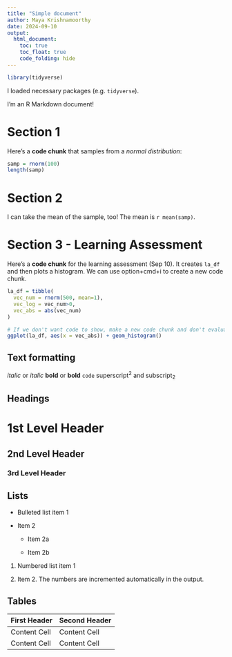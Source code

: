 ```yaml
---
title: "Simple document"
author: Maya Krishnamoorthy
date: 2024-09-10
output: 
  html_document:
    toc: true
    toc_float: true
    code_folding: hide
---
```

```r
library(tidyverse)
```

I loaded necessary packages (e.g. `tidyverse`).

I'm an R Markdown document! 

# Section 1

Here's a **code chunk** that samples from 
a _normal distribution_:

```r
samp = rnorm(100)
length(samp)
```

# Section 2

I can take the mean of the sample, too!
The mean is `r mean(samp)`.

# Section 3 - Learning Assessment

Here's a **code chunk** for the learning assessment (Sep 10). It creates `la_df` and then plots a histogram.
We can use option+cmd+i to create a new code chunk.

```r

la_df = tibble(
  vec_num = rnorm(500, mean=1),
  vec_log = vec_num>0,
  vec_abs = abs(vec_num)
)

# If we don't want code to show, make a new code chunk and don't evaluate (i.e. eval=FALSE, echo=FALSE)
ggplot(la_df, aes(x = vec_abs)) + geom_histogram()

```

Text formatting 
------------------------------------------------------------

*italic*  or  _italic_
**bold**  or  __bold__
`code`
superscript^2^ and subscript~2~


Headings
------------------------------------------------------------

# 1st Level Header

## 2nd Level Header

### 3rd Level Header


Lists
------------------------------------------------------------

*   Bulleted list item 1

*   Item 2

    * Item 2a

    * Item 2b

1.  Numbered list item 1

1.  Item 2. The numbers are incremented automatically in the output.


Tables 
------------------------------------------------------------

First Header  | Second Header
------------- | -------------
Content Cell  | Content Cell
Content Cell  | Content Cell